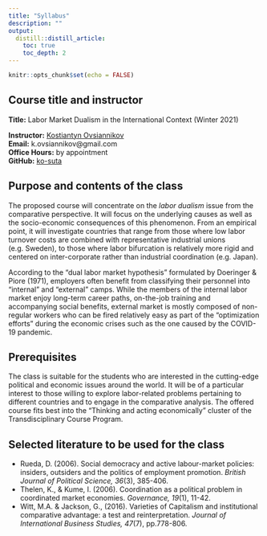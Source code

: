 ```yaml
---
title: "Syllabus"
description: ""
output:
  distill::distill_article:
    toc: true
    toc_depth: 2
---
```


```r
knitr::opts_chunk$set(echo = FALSE)
```


## Course title and instructor

**Title:** Labor Market Dualism in the International Context (Winter 2021)<br>


**Instructor:** [Kostiantyn Ovsiannikov](https://kovsiannikov.com)<br>
**Email:** k.ovsiannikov@gmail.com<br>
**Office Hours:** by appointment <br>
**GitHub:** [ko-suta](https://github.com/ko-suta) <br>

## Purpose and contents of the class

The proposed course will concentrate on the *labor dualism* issue from the comparative perspective. 
It will focus on the underlying causes as well as the socio-economic consequences of this phenomenon.
From an empirical point, it will investigate countries that range from those where low labor turnover costs are combined with representative industrial unions (e.g. Sweden), to those where labor bifurcation is relatively more rigid and centered on inter-corporate rather than industrial coordination (e.g. Japan). 

According to the "dual labor market hypothesis" formulated by Doeringer & Piore (1971), employers often benefit from classifying their personnel into "internal" and "external" camps. 
While the members of the internal labor market enjoy long-term career paths, on-the-job training and accompanying social benefits, external market is mostly composed of non-regular workers who can be fired relatively easy as part of the "optimization efforts" during the economic crises such as the one caused by the COVID-19 pandemic.


## Prerequisites

The class is suitable for the students who are interested in the cutting-edge political and economic issues around the world.
It will be of a particular interest to those willing to explore labor-related problems pertaining to different countries and to engage in the comparative analysis.
The offered course fits best into the "Thinking and acting economically" cluster of the Transdisciplinary Course Program.

## Selected literature to be used for the class 

+ Rueda, D. (2006). Social democracy and active labour-market policies: insiders, outsiders and the politics of employment promotion. *British Journal of Political Science, 36*(3), 385-406.
+ Thelen, K., & Kume, I. (2006). Coordination as a political problem in coordinated market economies. *Governance, 19*(1), 11-42.
+ Witt, M.A. & Jackson, G., (2016). Varieties of Capitalism and institutional comparative advantage: a test and reinterpretation. *Journal of International Business Studies, 47*(7), pp.778-806.
